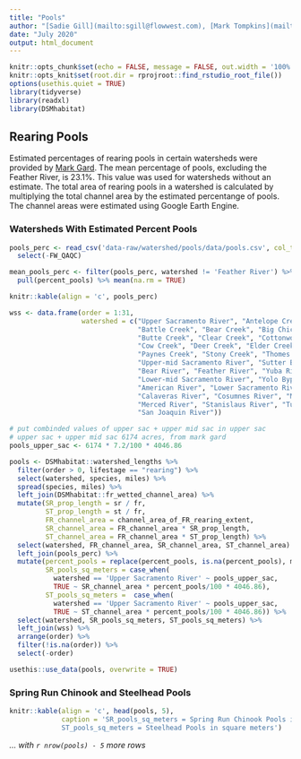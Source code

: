 ```yaml
---
title: "Pools"
author: "[Sadie Gill](mailto:sgill@flowwest.com), [Mark Tompkins](mailto:mtompkins@flowwest.com)"
date: "July 2020"
output: html_document
---
```

```r
knitr::opts_chunk$set(echo = FALSE, message = FALSE, out.width = '100%')
knitr::opts_knit$set(root.dir = rprojroot::find_rstudio_root_file())
options(usethis.quiet = TRUE)
library(tidyverse)
library(readxl)
library(DSMhabitat)
```

## Rearing Pools   
Estimated percentages of rearing pools in certain watersheds were provided by [Mark Gard](mailto:Mark.Gard@Wildlife.ca.gov). The mean percentage of pools, excluding the Feather River, is 23.1%. This value was used for watersheds without an estimate. The total area of rearing pools in a watershed is calculated by multiplying the total channel area by the estimated percentange of pools. The channel areas were estimated using Google Earth Engine. 

### Watersheds With Estimated Percent Pools 
```r
pools_perc <- read_csv('data-raw/watershed/pools/data/pools.csv', col_types = 'cnc') %>%
  select(-FW_QAQC)

mean_pools_perc <- filter(pools_perc, watershed != 'Feather River') %>%
  pull(percent_pools) %>% mean(na.rm = TRUE)

knitr::kable(align = 'c', pools_perc)

wss <- data.frame(order = 1:31, 
                  watershed = c("Upper Sacramento River", "Antelope Creek", 
                                "Battle Creek", "Bear Creek", "Big Chico Creek", 
                                "Butte Creek", "Clear Creek", "Cottonwood Creek", 
                                "Cow Creek", "Deer Creek", "Elder Creek", "Mill Creek", 
                                "Paynes Creek", "Stony Creek", "Thomes Creek", 
                                "Upper-mid Sacramento River", "Sutter Bypass", 
                                "Bear River", "Feather River", "Yuba River", 
                                "Lower-mid Sacramento River", "Yolo Bypass", 
                                "American River", "Lower Sacramento River", 
                                "Calaveras River", "Cosumnes River", "Mokelumne River", 
                                "Merced River", "Stanislaus River", "Tuolumne River", 
                                "San Joaquin River"))

# put combinded values of upper sac + upper mid sac in upper sac
# upper sac + upper mid sac 6174 acres, from mark gard
pools_upper_sac <- 6174 * 7.2/100 * 4046.86

pools <- DSMhabitat::watershed_lengths %>% 
  filter(order > 0, lifestage == "rearing") %>% 
  select(watershed, species, miles) %>% 
  spread(species, miles) %>% 
  left_join(DSMhabitat::fr_wetted_channel_area) %>% 
  mutate(SR_prop_length = sr / fr,
         ST_prop_length = st / fr,
         FR_channel_area = channel_area_of_FR_rearing_extent,
         SR_channel_area = FR_channel_area * SR_prop_length,
         ST_channel_area = FR_channel_area * ST_prop_length) %>%
  select(watershed, FR_channel_area, SR_channel_area, ST_channel_area) %>%
  left_join(pools_perc) %>%
  mutate(percent_pools = replace(percent_pools, is.na(percent_pools), mean_pools_perc),
         SR_pools_sq_meters = case_when(
           watershed == 'Upper Sacramento River' ~ pools_upper_sac,
           TRUE ~ SR_channel_area * percent_pools/100 * 4046.86),
         ST_pools_sq_meters =  case_when(
           watershed == 'Upper Sacramento River' ~ pools_upper_sac,
           TRUE ~ ST_channel_area * percent_pools/100 * 4046.86)) %>%
  select(watershed, SR_pools_sq_meters, ST_pools_sq_meters) %>%
  left_join(wss) %>%
  arrange(order) %>% 
  filter(!is.na(order)) %>% 
  select(-order)

usethis::use_data(pools, overwrite = TRUE)
```

### Spring Run Chinook and Steelhead Pools 
```r
knitr::kable(align = 'c', head(pools, 5), 
             caption = 'SR_pools_sq_meters = Spring Run Chinook Pools in square meters,
             ST_pools_sq_meters = Steelhead Pools in square meters')
```

*... with `r nrow(pools) - 5` more rows*
